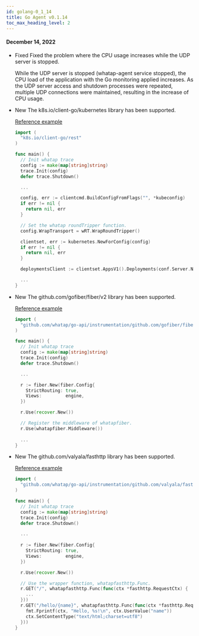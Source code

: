 ```yaml
---
id: golang-0_1_14
title: Go Agent v0.1.14
toc_max_heading_level: 2
---
```



#### December 14, 2022

- <Status>Fixed</Status> Fixed the problem where the CPU usage increases while the UDP server is stopped.

  While the UDP server is stopped (whatap-agent service stopped), the CPU load of the application with the Go monitoring applied increases. As the UDP server access and shutdown processes were repeated, multiple UDP connections were maintained, resulting in the increase of CPU usage.

- <Status>New</Status> The k8s.io/client-go/kubernetes library has been supported.

  [Reference example](https://github.com/whatap/go-api-example/tree/main/k8s.io/client-go/kubernetes)

  ```go title='golang'
  import (
    "k8s.io/client-go/rest"
  )

  func main() {
    // Init whatap trace
    config := make(map[string]string)
    trace.Init(config)
    defer trace.Shutdown()

    ...

    config, err := clientcmd.BuildConfigFromFlags("", *kubeconfig)
    if err != nil {
      return nil, err
    }

    // Set the whatap roundTripper function. 
    config.WrapTransport = wRT.WrapRoundTripper()

    clientset, err := kubernetes.NewForConfig(config)
    if err != nil {
      return nil, err
    }

    deploymentsClient := clientset.AppsV1().Deployments(conf.Server.Namespace)

    ...
  }
  ```

- <Status>New</Status> The github.com/gofiber/fiber/v2 library has been supported.

  [Reference example](https://github.com/whatap/go-api-example/tree/main/github.com/gofiber/fiber)

  ```go title='golang'
  import (
    "github.com/whatap/go-api/instrumentation/github.com/gofiber/fiber/v2/whatapfiber"
  )

  func main() {
    // Init whatap trace
    config := make(map[string]string)
    trace.Init(config)
    defer trace.Shutdown()

    ...

    r := fiber.New(fiber.Config{
      StrictRouting: true,
      Views:         engine,
    })

    r.Use(recover.New())

    // Register the middleware of whatapfiber.
    r.Use(whatapfiber.Middleware())
    
    ...
  }
  ```

- <Status>New</Status> The github.com/valyala/fasthttp library has been supported.

  [Reference example](https://github.com/whatap/go-api-example/tree/main/github.com/valyala/fasthttp)

  ```go title='golang'
  import (
    "github.com/whatap/go-api/instrumentation/github.com/valyala/fasthttp/whatapfasthttp"
  )

  func main() {
    // Init whatap trace
    config := make(map[string]string)
    trace.Init(config)
    defer trace.Shutdown()

    ...
      
    r := fiber.New(fiber.Config{
      StrictRouting: true,
      Views:         engine,
    })

    r.Use(recover.New())

    // Use the wrapper function, whatapfasthttp.Func. 
    r.GET("/", whatapfasthttp.Func(func(ctx *fasthttp.RequestCtx) {
      ...
    }))
    r.GET("/hello/{name}", whatapfasthttp.Func(func(ctx *fasthttp.RequestCtx) {
      fmt.Fprintf(ctx, "Hello, %s!\n", ctx.UserValue("name"))
      ctx.SetContentType("text/html;charset=utf8")
    }))
  }
  ```
